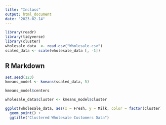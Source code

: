 ```yaml
---
title: "Inclass"
output: html_document
date: "2023-02-14"
---
```


```r
library(readr)
library(tidyverse)
library(cluster)
wholesale_data  <- read.csv("Wholesale.csv")
scaled_data <- scale(wholesale_data [, -1])
```

## R Markdown



```r
set.seed(123)
kmeans_model <- kmeans(scaled_data, 5)

```


```r
kmeans_model$centers
```
```r
wholesale_data$cluster <- kmeans_model$cluster
```


```r
ggplot(wholesale_data, aes(x = Fresh, y = Milk, color = factor(cluster))) +
  geom_point() +
  ggtitle("Clustered Wholesale Customers Data")
```